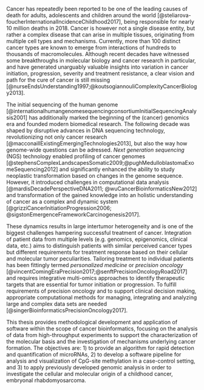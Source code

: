 Cancer has repeatedly been reported to be one of the leading causes of death for adults, adolescents and children around the world [@steliarova-foucherInternationalIncidenceChildhood2017], being responsible for nearly 10 million deaths in 2018. Cancer is however not a single disease entity, but rather a complex disease that can arise in multiple tissues, originating from multiple cell types and mechanisms. Currently, more than 100 distinct cancer types are known to emerge from interactions of hundreds to thousands of macromolecules. Although recent decades have witnessed some breakthroughs in molecular biology and cancer research in particular, and have generated unarguably valuable insights into variation in cancer initiation, progression, severity and treatment resistance, a clear vision and path for the cure of cancer is still missing [@nurseEndsUnderstanding1997;@koutsogiannouliComplexityCancerBiology2013]. 

The initial sequencing of the human genome [@internationalhumangenomesequencingconsortiumInitialSequencingAnalysis2001] has additionally marked the beginning of the (cancer) genomics era and founded modern biomedical research. The following decade was shaped by disruptive advances in DNA sequencing technology, revolutionizing not only cancer research [@macconaillExistingEmergingTechnologies2013], but also the way how genome-wide questions can be adressed. *Next generation sequencing* (NGS) technology enabled profiling of cancer genomes [@stephensComplexLandscapesSomatic2009;@pughMedulloblastomaExomeSequencing2012] and significantly enhanced the ability to study neoplastic transformation based on changes in the genome sequence. However, it introduced challenges in computational data analysis [@mardisDecadePerspectiveDNA2011; @wuCancerBioinformaticsNew2012] and transformation of the gained knowledge into an holistic understanding of cancer as a complex and dynamic system [@grizziCancerInitiationProgression2006; @sigstonEmergenceFrameworkCarcinogenesis2017].

These dynamics results in large intertumor heterogeneity and is one of the biggest challenges hampering successful treatment of cancer. Integration of patient data from multiple levels (e.g. genomics, epigenomics, clinical data, etc.) aims to distinguish patients with similar perceived cancer types but different requirements for treatment response based on their cellular and molecular tumor peculiarities. Tailoring treatment to individual patients has been fittingly termed *personalized medicine* or *precision oncology* [@vincentComingEraPrecision2017;@senftPrecisionOncologyRoad2017] and requires integrative multi-omics approaches to identify therapeutic targets that are essential for tumor initiation or progression. To fulfill requirements of precision oncology and to support clinical decision making, appropriate computational methods for managing, integrating and analyzing large and complex data sets are needed [@singerBioinformaticsPrecisionOncology2017].

This thesis provides methodological development and application of software within the scope of cancer bioinformatics, focusing on the analysis of data from high-throughput experiments to support the characterization of the molecular basis and the investigation of mechanisms underlying cancer formation. The objectives are: 1) to provide an algorithm for rapid detection and quantification of microRNAs, 2) to develop a software pipeline for analysis and visualization of CpG-site methylation in a case-control setting, and 3) to apply previously developed genomic analysis in order to investigate the cellular and molecular origin of a childhood cancer, embryonal rhabdomyosarcoma.
